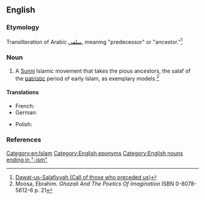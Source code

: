 ==English==
{{wikipedia}}

===Etymology===
Transliteration of Arabic [[سلفي]], meaning "predecessor" or "ancestor."<ref>[http://muttaqun.com/salafiyyah.html Dawat-us-Salafiyyah (Call of those who preceded us)]</ref>

===Noun===
{{en-noun|-}}

# A [[Sunni]] Islamic movement that takes the pious ancestors, the salaf of the [[patristic]] period of early Islam, as exemplary models.<ref>Moosa, Ebrahim. ''Ghazali And The Poetics Of Imagination'' ISBN 0-8078-5612-6 p. 21</ref> 

====Translations====
{{trans-top}}
* French: {{t+|fr|salafisme|m}}
* German: {{t+|de|Salafismus|m}}
{{trans-mid}}
* Polish: {{t|pl|salafizm|m}}
{{trans-bottom}}

===References===
<references/>

[[Category:en:Islam]]
[[Category:English eponyms]]
[[Category:English nouns ending in "-ism"]]